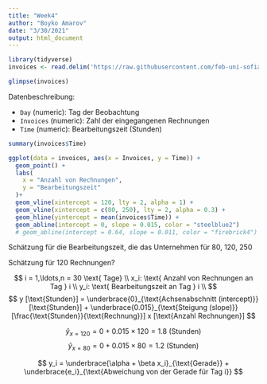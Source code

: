 ```yaml
---
title: "Week4"
author: "Boyko Amarov"
date: "3/30/2021"
output: html_document
---
```


```r
library(tidyverse)
invoices <- read.delim('https://raw.githubusercontent.com/feb-uni-sofia/econometrics2020-solutions/master/data/invoices.txt')
```

```r
glimpse(invoices)
```

Datenbeschreibung:

- `Day` (numeric): Tag der Beobachtung
- `Invoices` (numeric): Zahl der eingegangenen Rechnungen
- `Time` (numeric): Bearbeitungszeit (Stunden)



```r
summary(invoices$Time)
```


```r
ggplot(data = invoices, aes(x = Invoices, y = Time)) + 
  geom_point() +
  labs(
    x = "Anzahl von Rechnungen",
    y = "Bearbeitungszeit"
  )+
  geom_vline(xintercept = 120, lty = 2, alpha = 1) +
  geom_vline(xintercept = c(80, 250), lty = 2, alpha = 0.3) +
  geom_hline(yintercept = mean(invoices$Time)) +
  geom_abline(intercept = 0, slope = 0.015, color = "steelblue2")
  # geom_abline(intercept = 0.64, slope = 0.011, color = "firebrick4")
```

Schätzung für die Bearbeitungszeit, die das Unternehmen für 80, 120, 250

Schätzung für 120 Rechnungen?


$$
i = 1,\ldots,n = 30 \text{ Tage} \\
x_i: \text{ Anzahl von Rechnungen an Tag } i \\
y_i: \text{ Bearbeitungszeit an Tag } i \\
$$
$$
y [\text{Stunden}] = \underbrace{0}_{\text{Achsenabschnitt (intercept)}}[\text{Stunden}] + \underbrace{0.015}_{\text{Steigung (slope)}}[\frac{\text{Stunden}}{\text{Rechnung}}] x [\text{Anzahl Rechnungen}]
$$

$$
\hat{y}_{x = 120} = 0 + 0.015 \times 120 = 1.8 \text{ (Stunden)}
$$
$$
\hat{y}_{x = 80} = 0 + 0.015 \times 80 = 1.2 \text{ (Stunden)}
$$


$$
y_i = \underbrace{\alpha + \beta x_i}_{\text{Gerade}} + \underbrace{e_i}_{\text{Abweichung von der Gerade für Tag i}}
$$
